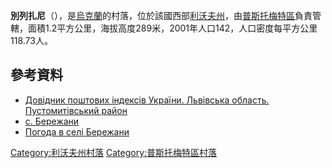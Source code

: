 {{coord|49|47|16|N|24|7|35|E|scale:100000|display=title}}

'''別列扎尼'''（{{lang-uk|Бережани}}），是[[烏克蘭|烏克蘭]]的村落，位於該國西部[[利沃夫州|利沃夫州]]，由[[普斯托梅特區|普斯托梅特區]]負責管轄，面積1.2平方公里，海拔高度289米，2001年人口142，人口密度每平方公里118.73人。

==參考資料==
*[http://www.uaidx.com/13/298/index Довідник поштових індексів України. Львівська область. Пустомитівський район]{{Wayback|url=http://www.uaidx.com/13/298/index |date=20161011013019 }}
* [http://w1.c1.rada.gov.ua/pls/z7503/A005?rf7571=20629 с. Бережани]{{Wayback|url=http://w1.c1.rada.gov.ua/pls/z7503/A005?rf7571=20629 |date=20181009013339 }}
* [http://weather.in.ua/ua/l'vovskaja/886 Погода в селі Бережани]{{Wayback|url=http://weather.in.ua/ua/l%27vovskaja/886 |date=20160305115308 }}

{{DEFAULTSORT:Бережани}}
[[Category:利沃夫州村落|Category:利沃夫州村落]]
[[Category:普斯托梅特區村落|Category:普斯托梅特區村落]]


{{Lviv-geo-stub}}